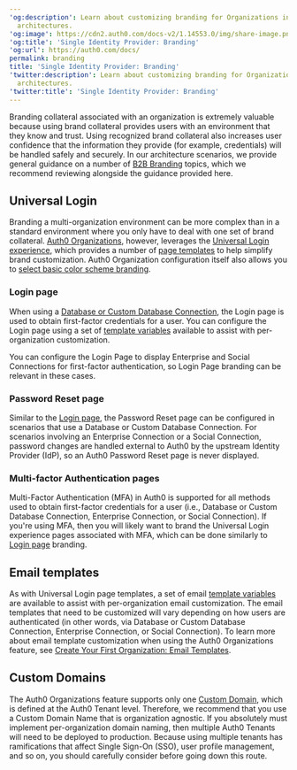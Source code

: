 ---
'og:description': Learn about customizing branding for Organizations in multi-tenant
  architectures.
'og:image': https://cdn2.auth0.com/docs-v2/1.14553.0/img/share-image.png
'og:title': 'Single Identity Provider: Branding'
'og:url': https://auth0.com/docs/
permalink: branding
title: 'Single Identity Provider: Branding'
'twitter:description': Learn about customizing branding for Organizations in multi-tenant
  architectures.
'twitter:title': 'Single Identity Provider: Branding'
---
Branding collateral associated with an organization is extremely valuable because using brand collateral provides users with an environment that they know and trust. Using recognized brand collateral also increases user confidence that the information they provide (for example, credentials) will be handled safely and securely. In our architecture scenarios, we provide general guidance on a number of [B2B Branding](/docs/get-started/architecture-scenarios/business-to-business/branding) topics, which we recommend reviewing alongside the guidance provided here.

## Universal Login

Branding a multi-organization environment can be more complex than in a standard environment where you only have to deal with one set of brand collateral. [Auth0 Organizations](/docs/manage-users/organizations/organizations-overview), however, leverages the [Universal Login experience](/docs/authenticate/login/auth0-universal-login/universal-login-vs-classic-login/universal-experience), which provides a number of [page templates](/docs/customize/login-pages/universal-login/customize-templates) to help simplify brand customization. Auth0 Organization configuration itself also allows you to [select basic color scheme branding](/docs/manage-users/organizations/configure-organizations/create-organizations).

### Login page

When using a [Database or Custom Database Connection](/docs/authenticate/identity-providers/database), the Login page is used to obtain first-factor credentials for a user. You can configure the Login page using a set of [template variables](/docs/manage-users/organizations/create-first-organization) available to assist with per-organization customization.

<Callout icon="file-lines" color="#0EA5E9" iconType="regular">

You can configure the Login Page to display Enterprise and Social Connections for first-factor authentication, so Login Page branding can be relevant in these cases.

</Callout>

### Password Reset page

Similar to the [Login page](#login-page), the Password Reset page can be configured in scenarios that use a Database or Custom Database Connection. For scenarios involving an Enterprise Connection or a Social Connection, password changes are handled external to Auth0 by the upstream <Tooltip tip="Identity Provider (IdP): Service that stores and manages digital identities." cta="View Glossary" href="/docs/glossary?term=Identity+Provider">Identity Provider</Tooltip> (IdP), so an Auth0 Password Reset page is never displayed.

### Multi-factor Authentication pages

<Tooltip tip="Multi-factor authentication (MFA): User authentication process that uses a factor in addition to username and password such as a code via SMS." cta="View Glossary" href="/docs/glossary?term=Multi-Factor+Authentication">Multi-Factor Authentication</Tooltip> (MFA) in Auth0 is supported for all methods used to obtain first-factor credentials for a user (i.e., Database or Custom Database Connection, Enterprise Connection, or Social Connection). If you're using MFA, then you will likely want to brand the <Tooltip tip="Universal Login: Your application redirects to Universal Login, hosted on Auth0's Authorization Server, to verify a user's identity." cta="View Glossary" href="/docs/glossary?term=Universal+Login">Universal Login</Tooltip> experience pages associated with MFA, which can be done similarly to [Login page](#login-page) branding.

## Email templates

As with Universal Login page templates, a set of email [template variables](/docs/customize/email/email-templates) are available to assist with per-organization email customization. The email templates that need to be customized will vary depending on how users are authenticated (in other words, via Database or Custom Database Connection, Enterprise Connection, or Social Connection). To learn more about email template customization when using the Auth0 Organizations feature, see [Create Your First Organization: Email Templates](/docs/manage-users/organizations/create-first-organization).

## Custom Domains

The Auth0 Organizations feature supports only one [Custom Domain](/docs/customize/custom-domains), which is defined at the Auth0 Tenant level. Therefore, we recommend that you use a <Tooltip tip="Custom Domain: Third-party domain with a specialized, or vanity, name." cta="View Glossary" href="/docs/glossary?term=Custom+Domain">Custom Domain</Tooltip> Name that is organization agnostic. If you absolutely must implement per-organization domain naming, then multiple Auth0 Tenants will need to be deployed to production. Because using multiple tenants has ramifications that affect <Tooltip tip="Single Sign-On (SSO): Service that, after a user logs into one applicaton, automatically logs that user in to other applications." cta="View Glossary" href="/docs/glossary?term=Single+Sign-On">Single Sign-On</Tooltip> (SSO), user profile management, and so on, you should carefully consider before going down this route.
